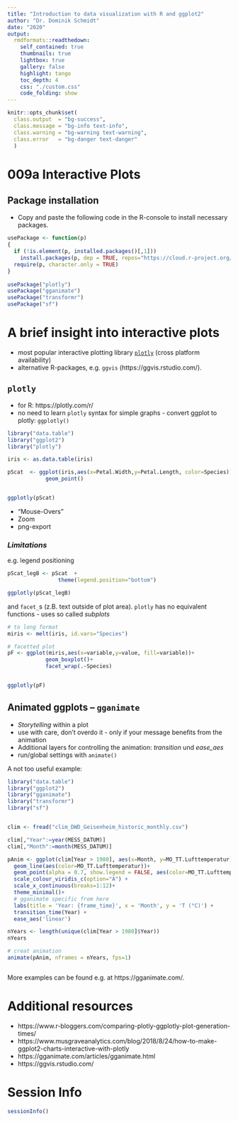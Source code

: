 ```yaml
---
title: "Introduction to data visualization with R and ggplot2"
author: "Dr. Dominik Schmidt"
date: "2020"
output:
  rmdformats::readthedown:
    self_contained: true
    thumbnails: true
    lightbox: true
    gallery: false
    highlight: tango
    toc_depth: 4    
    css: "./custom.css"     
    code_folding: show
---
```

```r

knitr::opts_chunk$set(
  class.output  = "bg-success",
  class.message = "bg-info text-info",
  class.warning = "bg-warning text-warning",
  class.error   = "bg-danger text-danger"
  )
```


# 009a Interactive Plots


## Package installation

- Copy and paste the following code in the R-console to install necessary packages.


```r

usePackage <- function(p)   
{ 
  if (!is.element(p, installed.packages()[,1])) 
    install.packages(p, dep = TRUE, repos="https://cloud.r-project.org/", lib=.libPaths()[1]) 
  require(p, character.only = TRUE) 
} 
  
usePackage("plotly")
usePackage("gganimate")
usePackage("transformr")
usePackage("sf")


```


# A brief insight into interactive plots

- most popular interactive plotting library <a href=https://plotly.com/>`plotly`</a> (cross platform availability)
- alternative R-packages, e.g. `ggvis`  (https://ggvis.rstudio.com/).


## `plotly`

- for R: https://plotly.com/r/
- no need to learn `plotly` syntax for simple graphs - convert ggplot to plotly: `ggplotly()`


```r

library("data.table")
library("ggplot2")
library("plotly")

iris <- as.data.table(iris)

pScat  <- ggplot(iris,aes(x=Petal.Width,y=Petal.Length, color=Species))+
            geom_point()


ggplotly(pScat)


```

- "Mouse-Overs"
- Zoom
- png-export


### ***Limitations***
e.g. legend positioning

```r

pScat_legB <- pScat  +  
                theme(legend.position="bottom")

ggplotly(pScat_legB)


```


and `facet_`s (z.B. text outside of plot area). `plotly` has no equivalent functions - uses so called *subplots*


```r

# to long format
miris <- melt(iris, id.vars="Species")

# facetted plot
pF <- ggplot(miris,aes(x=variable,y=value, fill=variable))+
            geom_boxplot()+
            facet_wrap(.~Species)


ggplotly(pF)

```







## Animated ggplots -- `gganimate`


- *Storytelling* within a plot
- use with care, don't overdo it - only if your message benefits from the animation
- Additional layers for controlling the animation: *transition* und *ease_aes*
- run/global settings with `animate()`

A not too useful example:

```r
library("data.table")
library("ggplot2")
library("gganimate")
library("transformr")
library("sf")


clim <- fread("clim_DWD_Geisenheim_historic_monthly.csv")

clim[,"Year":=year(MESS_DATUM)] 
clim[,"Month":=month(MESS_DATUM)]

pAnim <- ggplot(clim[Year > 1980], aes(x=Month, y=MO_TT.Lufttemperatur)) +
  geom_line(aes(color=MO_TT.Lufttemperatur))+
  geom_point(alpha = 0.7, show.legend = FALSE, aes(color=MO_TT.Lufttemperatur),size=5) +
  scale_colour_viridis_c(option="A") +
  scale_x_continuous(breaks=1:12)+
  theme_minimal()+
  # gganimate specific from here
  labs(title = 'Year: {frame_time}', x = 'Month', y = 'T (°C)') +
  transition_time(Year) +
  ease_aes('linear')

nYears <- length(unique(clim[Year > 1980]$Year))
nYears

# creat animation
animate(pAnim, nframes = nYears, fps=1)



```


More examples can be found e.g. at https://gganimate.com/.


# Additional resources

- https://www.r-bloggers.com/comparing-plotly-ggplotly-plot-generation-times/
- https://www.musgraveanalytics.com/blog/2018/8/24/how-to-make-ggplot2-charts-interactive-with-plotly
- https://gganimate.com/articles/gganimate.html
- https://ggvis.rstudio.com/

#  Session Info

```r

sessionInfo()

```